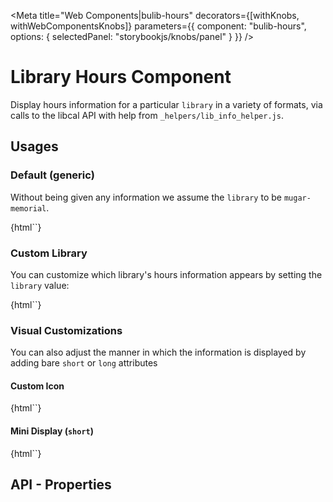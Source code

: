 
<Meta 
  title="Web Components|bulib-hours"
  decorators={[withKnobs, withWebComponentsKnobs]}
  parameters={{
    component: "bulib-hours",
    options: { selectedPanel: "storybookjs/knobs/panel" }
  }}
/>

# Library Hours Component

Display hours information for a particular `library` in a variety of formats, via calls to the libcal API with 
  help from `_helpers/lib_info_helper.js`.

## Usages 

### Default (generic)

Without being given any information we assume the `library` to be `mugar-memorial`.

<Preview withToolbar>
  <Story name="default">
    {html`<bulib-hours></bulib-hours>`}
  </Story>
</Preview>

### Custom Library

You can customize which library's hours information appears by setting the `library` value:

<Preview withToolbar>
  <Story name="library">
    {html`<bulib-hours library="sel"></bulib-hours>`}
  </Story>
</Preview>

### Visual Customizations

You can also adjust the manner in which the information is displayed by adding bare `short` or `long` attributes

#### Custom Icon 

<Preview withToolbar>
  <Story name="special-icon">
    {html`<bulib-hours icon="business" class="mrn"></bulib-hours>`}
  </Story>
</Preview>

#### Mini Display (`short`)

<Preview withToolbar>
  <Story name="visual-1-short">
    {html`<bulib-hours short></bulib-hours>`}
  </Story>
</Preview>

## API - Properties 

<Props of="bulib-hours" />

